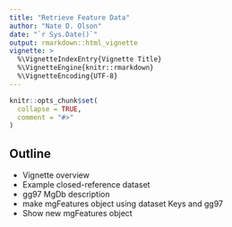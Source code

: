```yaml
---
title: "Retrieve Feature Data"
author: "Nate D. Olson"
date: "`r Sys.Date()`"
output: rmarkdown::html_vignette
vignette: >
  %\VignetteIndexEntry{Vignette Title}
  %\VignetteEngine{knitr::rmarkdown}
  %\VignetteEncoding{UTF-8}
---
```


```r
knitr::opts_chunk$set(
  collapse = TRUE,
  comment = "#>"
)
```

## Outline
* Vignette overview
* Example closed-reference dataset
* gg97 MgDb description
* make mgFeatures object using dataset Keys and gg97  
* Show new mgFeatures object

